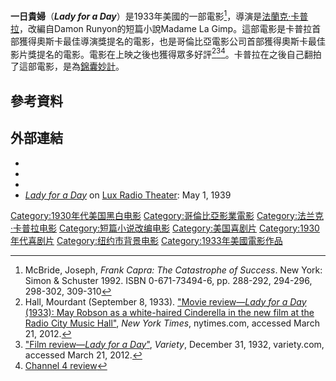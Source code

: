 {{Infobox film
| name           =  Lady for a Day
| image          = Lady-for-a-Day-William-Robson.jpg 
| alt            = 
| caption        = 
| director       = [[法蘭克·卡普拉|法蘭克·卡普拉]]
| producer       = [[哈里·科恩|哈里·科恩]]
| writer         = [[Robert_Riskin|Robert Riskin]]
| story          = [[Damon_Runyon|Damon Runyon]]
| starring       = [[梅·羅伯斯|梅·羅伯斯]]<br />[[沃倫·威廉|沃倫·威廉]]<br />[[蓋·基比|蓋·基比]]
| music          = [[霍華德·傑克遜|霍華德·傑克遜]]
| cinematography = [[Joseph_Walker_(cinematographer)|約瑟夫·沃克]]
| editing        = [[Gene_Havlick|Gene Havlick]]
| studio         = 
| distributor    = [[哥倫比亞電影公司|哥倫比亞電影公司]]
| released       = {{Film date|1933|9|13}}
| runtime        = 96分
| country        = 美國
| language       = 英語
| budget         = 30萬美元
| gross          =
}}

'''一日貴婦'''（'''''Lady for a Day'''''）是1933年美國的一部電影<ref name="McBride">McBride, Joseph, ''Frank Capra: The Catastrophe of Success''. New York: Simon & Schuster 1992. ISBN 0-671-73494-6, pp. 288-292, 294-296, 298-302, 309-310</ref>，導演是[[法蘭克·卡普拉|法蘭克·卡普拉]]，改編自Damon Runyon的短篇小說Madame La Gimp。這部電影是卡普拉首部獲得奧斯卡最佳導演獎提名的電影，也是哥倫比亞電影公司首部獲得奧斯卡最佳影片獎提名的電影。電影在上映之後也獲得眾多好評<ref>Hall, Mourdant (September 8, 1933). [http://movies.nytimes.com/movie/review?res=9B0CE1D91430EF3ABC4053DFBF668388629EDE "Movie review—''Lady for a Day'' (1933): May Robson as a white-haired Cinderella in the new film at the Radio City Music Hall"], ''New York Times'', nytimes.com, accessed March 21, 2012.</ref><ref>[http://www.variety.com/review/VE1117792407.html?categoryid=31&cs=1&p=0 "Film review—''Lady for a Day''"], ''Variety'', December 31, 1932, variety.com, accessed March 21, 2012.</ref><ref>[http://www.channel4.com/film/reviews/film.jsp?id=105118&section=review Channel 4 review]</ref>。卡普拉在之後自己翻拍了這部電影，是為[[錦囊妙計|錦囊妙計]]。

==參考資料==
{{reflist}}

==外部連結==
* {{IMDb title|0024240|Lady for a Day}}
* {{tcmdb title|80628|Lady for a Day}}
* {{amg movie|id=28082}}
*[http://ia700408.us.archive.org/3/items/Lux04/Lux_39-05-01_Lady_for_A_Day.mp3 ''Lady for a Day'']{{dead link|date=2017年11月 |bot=InternetArchiveBot |fix-attempted=yes }} on [[Lux_Radio_Theater|Lux Radio Theater]]: May 1, 1939

[[Category:1930年代美国黑白电影|Category:1930年代美国黑白电影]]
[[Category:哥倫比亞影業電影|Category:哥倫比亞影業電影]]
[[Category:法兰克·卡普拉电影|Category:法兰克·卡普拉电影]]
[[Category:短篇小说改编电影|Category:短篇小说改编电影]]
[[Category:美国喜剧片|Category:美国喜剧片]]
[[Category:1930年代喜剧片|Category:1930年代喜剧片]]
[[Category:纽约市背景电影|Category:纽约市背景电影]]
[[Category:1933年美國電影作品|Category:1933年美國電影作品]]